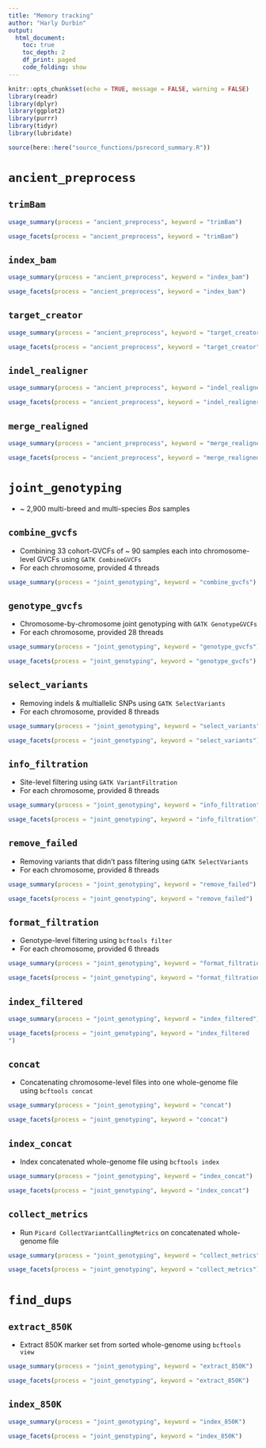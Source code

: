 ```yaml
---
title: "Memory tracking"
author: "Harly Durbin"
output:
  html_document:
    toc: true
    toc_depth: 2
    df_print: paged
    code_folding: show
---
```


```r
knitr::opts_chunk$set(echo = TRUE, message = FALSE, warning = FALSE)
library(readr)
library(dplyr)
library(ggplot2)
library(purrr)
library(tidyr)
library(lubridate)

source(here::here("source_functions/psrecord_summary.R"))
```

# `ancient_preprocess`

## `trimBam`

```r
usage_summary(process = "ancient_preprocess", keyword = "trimBam")
```

```r
usage_facets(process = "ancient_preprocess", keyword = "trimBam")
```

## `index_bam`

```r
usage_summary(process = "ancient_preprocess", keyword = "index_bam")
```

```r
usage_facets(process = "ancient_preprocess", keyword = "index_bam")
```

## `target_creator`

```r
usage_summary(process = "ancient_preprocess", keyword = "target_creator")
```

```r
usage_facets(process = "ancient_preprocess", keyword = "target_creator")
```

## `indel_realigner`

```r
usage_summary(process = "ancient_preprocess", keyword = "indel_realigner")
```

```r
usage_facets(process = "ancient_preprocess", keyword = "indel_realigner")
```

## `merge_realigned`

```r
usage_summary(process = "ancient_preprocess", keyword = "merge_realigned")
```

```r
usage_facets(process = "ancient_preprocess", keyword = "merge_realigned")
```



# `joint_genotyping`

* ~ 2,900 multi-breed and multi-species *Bos* samples

## `combine_gvcfs`

* Combining 33 cohort-GVCFs of ~ 90 samples each into chromosome-level GVCFs using `GATK CombineGVCFs`
* For each chromosome, provided 4 threads

```r
usage_summary(process = "joint_genotyping", keyword = "combine_gvcfs") 
```

## `genotype_gvcfs`

* Chromosome-by-chromosome joint genotyping with `GATK GenotypeGVCFs`
* For each chromosome, provided 28 threads

```r
usage_summary(process = "joint_genotyping", keyword = "genotype_gvcfs") 
```

```r
usage_facets(process = "joint_genotyping", keyword = "genotype_gvcfs")
```

## `select_variants`

* Removing indels & multiallelic SNPs using `GATK SelectVariants`
* For each chromosome, provided 8 threads

```r
usage_summary(process = "joint_genotyping", keyword = "select_variants") 
```

```r
usage_facets(process = "joint_genotyping", keyword = "select_variants")
```

## `info_filtration`

* Site-level filtering using `GATK VariantFiltration`
* For each chromosome, provided 8 threads

```r
usage_summary(process = "joint_genotyping", keyword = "info_filtration") 
```

```r
usage_facets(process = "joint_genotyping", keyword = "info_filtration")
```

## `remove_failed`

* Removing variants that didn't pass filtering using `GATK SelectVariants`
* For each chromosome, provided 8 threads

```r
usage_summary(process = "joint_genotyping", keyword = "remove_failed") 
```

```r
usage_facets(process = "joint_genotyping", keyword = "remove_failed")
```

## `format_filtration`

* Genotype-level filtering using `bcftools filter`
* For each chromosome, provided 6 threads

```r
usage_summary(process = "joint_genotyping", keyword = "format_filtration") 
```

```r
usage_facets(process = "joint_genotyping", keyword = "format_filtration")
```

## `index_filtered`

```r
usage_summary(process = "joint_genotyping", keyword = "index_filtered") 
```

```r
usage_facets(process = "joint_genotyping", keyword = "index_filtered
")
```

## `concat`

* Concatenating chromosome-level files into one whole-genome file using `bcftools concat`

```r
usage_summary(process = "joint_genotyping", keyword = "concat") 
```

```r
usage_facets(process = "joint_genotyping", keyword = "concat")
```

## `index_concat`

* Index concatenated whole-genome file using `bcftools index`

```r
usage_summary(process = "joint_genotyping", keyword = "index_concat") 
```

```r
usage_facets(process = "joint_genotyping", keyword = "index_concat")
```

## `collect_metrics`

* Run `Picard CollectVariantCallingMetrics` on concatenated whole-genome file

```r
usage_summary(process = "joint_genotyping", keyword = "collect_metrics") 
```

```r
usage_facets(process = "joint_genotyping", keyword = "collect_metrics")
```

# `find_dups`

## `extract_850K`

* Extract 850K marker set from sorted whole-genome using `bcftools view`

```r
usage_summary(process = "joint_genotyping", keyword = "extract_850K") 
```

```r
usage_facets(process = "joint_genotyping", keyword = "extract_850K")
```

## `index_850K`

```r
usage_summary(process = "joint_genotyping", keyword = "index_850K") 
```

```r
usage_facets(process = "joint_genotyping", keyword = "index_850K")
```
